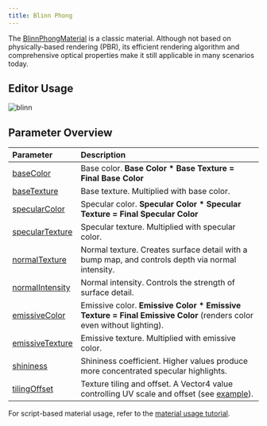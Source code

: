 ```yaml
---
title: Blinn Phong
---
```


The [BlinnPhongMaterial](/apis/core/#BlinnPhongMaterial) is a classic material. Although not based on physically-based rendering (PBR), its efficient rendering algorithm and comprehensive optical properties make it still applicable in many scenarios today.

## Editor Usage

<img src="https://gw.alipayobjects.com/zos/OasisHub/eaa93827-29a4-46ad-b9d3-f179fa200c57/blinn.gif" alt="blinn" />

## Parameter Overview

| Parameter | Description |
| :-- | :-- |
| [baseColor](/apis/core/#BlinnPhongMaterial-baseColor) | Base color. **Base Color * Base Texture = Final Base Color** |
| [baseTexture](/apis/core/#BlinnPhongMaterial-baseTexture) | Base texture. Multiplied with base color. |
| [specularColor](/apis/core/#BlinnPhongMaterial-specularColor) | Specular color. **Specular Color * Specular Texture = Final Specular Color** |
| [specularTexture](/apis/core/#BlinnPhongMaterial-specularTexture) | Specular texture. Multiplied with specular color. |
| [normalTexture](/apis/core/#BlinnPhongMaterial-normalTexture) | Normal texture. Creates surface detail with a bump map, and controls depth via normal intensity. |
| [normalIntensity](/apis/core/#BlinnPhongMaterial-normalIntensity) | Normal intensity. Controls the strength of surface detail. |
| [emissiveColor](/apis/core/#BlinnPhongMaterial-emissiveColor) | Emissive color. **Emissive Color * Emissive Texture = Final Emissive Color** (renders color even without lighting). |
| [emissiveTexture](/apis/core/#BlinnPhongMaterial-emissiveTexture) | Emissive texture. Multiplied with emissive color. |
| [shininess](/apis/core/#BlinnPhongMaterial-shininess) | Shininess coefficient. Higher values produce more concentrated specular highlights. |
| [tilingOffset](/apis/core/#BlinnPhongMaterial-tilingOffset) | Texture tiling and offset. A Vector4 value controlling UV scale and offset (see [example](/embed/tiling-offset)). |

For script-based material usage, refer to the [material usage tutorial](/en/docs/graphics/material/examples/create/#4-script-based-method).